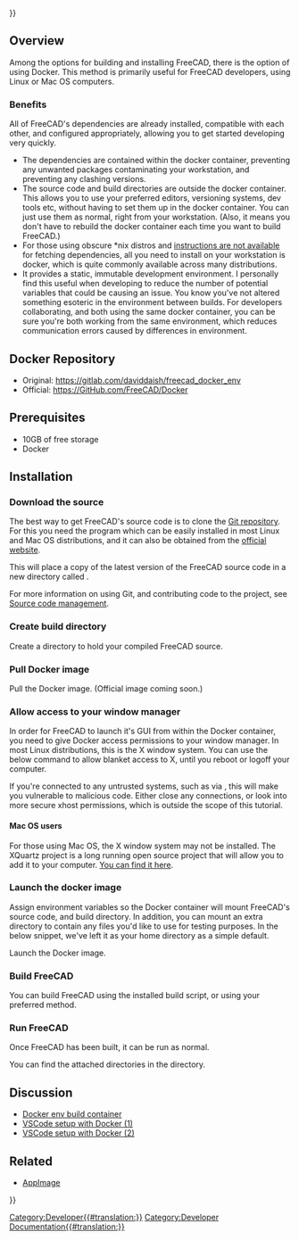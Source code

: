 <languages/>
{{UnfinishedDocu{{#translation:}}}}

{{Docnav
|[[Compile_on_MacOS|Compile on MacOS]]
|[[FreeCAD_Docker_CLI_mode|FreeCAD Docker CLI mode]]
}}

{{TOCright}}

==Overview==

Among the options for building and installing FreeCAD, there is the option of using Docker. This method is primarily useful for FreeCAD developers, using Linux or Mac OS computers.

===Benefits===

All of FreeCAD's dependencies are already installed, compatible with each other, and configured appropriately, allowing you to get started developing very quickly. 
* The dependencies are contained within the docker container, preventing any unwanted packages contaminating your workstation, and preventing any clashing versions.
* The source code and build directories are outside the docker container. This allows you to use your preferred editors, versioning systems, dev tools etc, without having to set them up in the docker container. You can just use them as normal, right from your workstation. (Also, it means you don't have to rebuild the docker container each time you want to build FreeCAD.)
* For those using obscure *nix distros and [[Compile_on_Linux#Getting_the_dependencies|instructions are not available]] for fetching dependencies, all you need to install on your workstation is docker, which is quite commonly available across many distributions.
* It provides a static, immutable development environment. I personally find this useful when developing to reduce the number of potential variables that could be causing an issue. You know you've not altered something esoteric in the environment between builds. For developers collaborating, and both using the same docker container, you can be sure you're both working from the same environment, which reduces communication errors caused by differences in environment.

==Docker Repository==

* Original: https://gitlab.com/daviddaish/freecad_docker_env
* Official: https://GitHub.com/FreeCAD/Docker

==Prerequisites==

* 10GB of free storage
* Docker

==Installation==

===Download the source===

The best way to get FreeCAD's source code is to clone the [https://github.com/FreeCAD/FreeCAD Git repository]. For this you need the {{incode|git}} program which can be easily installed in most Linux and Mac OS distributions, and it can also be obtained from the [http://git-scm.com/ official website].

This will place a copy of the latest version of the FreeCAD source code in a new directory called {{incode|freecad_source}}.

{{Code|lang=bash|code=
git clone --recurse-submodules https://github.com/FreeCAD/FreeCAD.git ~/my_code/freecad_source
}}

For more information on using Git, and contributing code to the project, see [[Source code management|Source code management]].

===Create build directory===

Create a directory to hold your compiled FreeCAD source.

{{Code|lang=bash|code=
mkdir ~/my_code/freecad_build
}}

===Pull Docker image===

Pull the Docker image. (Official image coming soon.)

{{Code|lang=bash|code=
docker pull registry.gitlab.com/daviddaish/freecad_docker_env:latest
}}

===Allow access to your window manager===

In order for FreeCAD to launch it's GUI from within the Docker container, you need to give Docker access permissions to your window manager. In most Linux distributions, this is the X window system. You can use the below command to allow blanket access to X, until you reboot or logoff your computer.

{{Code|lang=bash|code=
xhost +
}}

If you're connected to any untrusted systems, such as via {{incode|ssh}}, this will make you vulnerable to malicious code. Either close any {{incode|ssh}} connections, or look into more secure xhost permissions, which is outside the scope of this tutorial.

====Mac OS users====

For those using Mac OS, the X window system may not be installed. The XQuartz project is a long running open source project that will allow you to add it to your computer. [https://www.xquartz.org/ You can find it here]. 

===Launch the docker image===

Assign environment variables so the Docker container will mount FreeCAD's source code, and build directory. In addition, you can mount an extra directory to contain any files you'd like to use for testing purposes. In the below snippet, we've left it as your home directory as a simple default.

{{Code|lang=bash|code=
fc_source=~/my_code/freecad_source
fc_build=~/my_code/freecad_build
other_files=~/
}}

Launch the Docker image.

{{Code|lang=bash|code=
docker run -it --rm \
-v $fc_source:/mnt/source \
-v $fc_build:/mnt/build \
-v $other_files:/mnt/files \
-e "DISPLAY" -e "QT_X11_NO_MITSHM=1" -v /tmp/.X11-unix:/tmp/.X11-unix:ro \
registry.gitlab.com/daviddaish/freecad_docker_env:latest
}}

===Build FreeCAD===

You can build FreeCAD using the installed build script, or using your preferred method.

{{Code|lang=bash|code=
/root/build_script.sh
}}

===Run FreeCAD===

Once FreeCAD has been built, it can be run as normal.

{{Code|lang=bash|code=
/mnt/build/bin/FreeCAD
}}

You can find the attached directories in the {{incode|/mnt}} directory.

==Discussion==

* [https://forum.freecadweb.org/viewtopic.php?f=4&t=42954 Docker env build container]
* [https://forum.freecadweb.org/viewtopic.php?f=10&t=48266 VSCode setup with Docker (1)]
* [https://forum.freecadweb.org/viewtopic.php?p=427812#p427812 VSCode setup with Docker (2)]

==Related==

* [[AppImage]]


{{Docnav
|[[Compile_on_MacOS|Compile on MacOS]]
|[[FreeCAD_Docker_CLI_mode|FreeCAD Docker CLI mode]]
}}

{{Userdocnavi{{#translation:}}}}
[[Category:Developer{{#translation:}}]]
[[Category:Developer Documentation{{#translation:}}]]